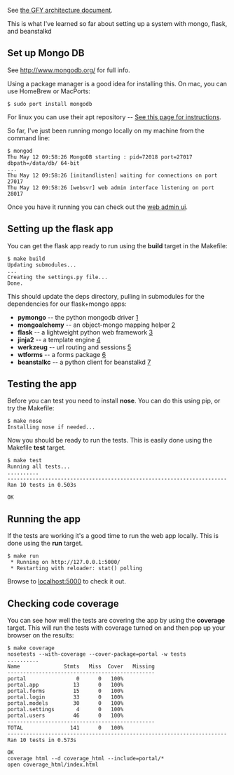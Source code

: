 See [https://docs.google.com/a/litl.com/document/d/1GzlMlV1r4DVqMzdXE946Sa2KH4iRwpM7Slqrrun3u8o/edit?authkey=CNXvhZMD&hl=en# the GFY architecture document].

This is what I've learned so far about setting up a system with mongo, flask, and beanstalkd

== Set up Mongo DB ==

See [http://www.mongodb.org/ http://www.mongodb.org/] for full info.

Using a package manager is a good idea for installing this.
On mac, you can use HomeBrew or MacPorts:

<pre>
$ sudo port install mongodb
</pre>

For linux you can use their apt repository -- [http://www.mongodb.org/display/DOCS/Ubuntu+and+Debian+packages See this page for instructions].

So far, I've just been running mongo locally on my machine from the command line:

<pre>
$ mongod
Thu May 12 09:58:26 MongoDB starting : pid=72018 port=27017 dbpath=/data/db/ 64-bit
...
Thu May 12 09:58:26 [initandlisten] waiting for connections on port 27017
Thu May 12 09:58:26 [websvr] web admin interface listening on port 28017
</pre>

Once you have it running you can check out the [http://localhost:28017 web admin ui].

== Setting up the flask app ==

You can get the flask app ready to run using the '''build''' target in the Makefile:

<pre>
$ make build
Updating submodules...
...
Creating the settings.py file...
Done.
</pre>

This should update the deps directory, pulling in submodules for the dependencies for our flask+mongo apps:
* '''pymongo''' -- the python mongodb driver [http://api.mongodb.org/python/current/]
* '''mongoalchemy''' -- an object-mongo mapping helper [http://mongoalchemy.org/]
* '''flask''' -- a lightweight python web framework [http://flask.pocoo.org/]
* '''jinja2''' -- a template engine [http://jinja.pocoo.org/]
* '''werkzeug''' -- url routing and sessions [http://werkzeug.pocoo.org/]
* '''wtforms''' -- a forms package [http://wtforms.simplecodes.com/]
* '''beanstalkc''' -- a python client for beanstalkd [https://github.com/earl/beanstalkc/#readme]

== Testing the app ==

Before you can test you need to install '''nose'''. You can do this using pip, or try the Makefile:
<pre>
$ make nose
Installing nose if needed...
</pre>

Now you should be ready to run the tests. This is easily done using the Makefile '''test''' target.
<pre>
$ make test
Running all tests...
..........
----------------------------------------------------------------------
Ran 10 tests in 0.503s

OK
</pre>

== Running the app ==

If the tests are working it's a good time to run the web app locally. This is done using the '''run''' target.
<pre>
$ make run
 * Running on http://127.0.0.1:5000/
 * Restarting with reloader: stat() polling
</pre>

Browse to [http://localhost:5000 localhost:5000] to check it out.

== Checking code coverage ==

You can see how well the tests are covering the app by using the '''coverage''' target. This will run the tests with coverage turned on and then pop up your browser on the results:

<pre>
$ make coverage
nosetests --with-coverage --cover-package=portal -w tests
..........
Name              Stmts   Miss  Cover   Missing
-----------------------------------------------
portal                0      0   100%
portal.app           13      0   100%
portal.forms         15      0   100%
portal.login         33      0   100%
portal.models        30      0   100%
portal.settings       4      0   100%
portal.users         46      0   100%
-----------------------------------------------
TOTAL               141      0   100%
----------------------------------------------------------------------
Ran 10 tests in 0.573s

OK
coverage html --d coverage_html --include=portal/*
open coverage_html/index.html
</pre>
